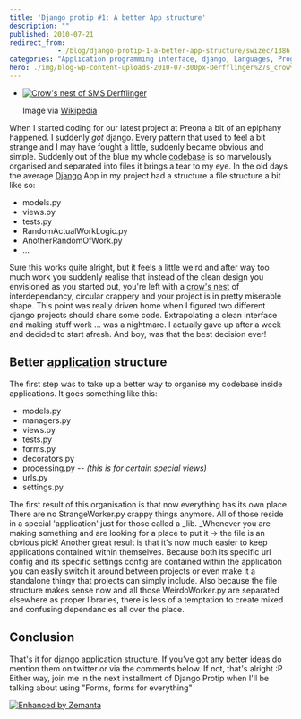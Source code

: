 ```yaml
---
title: 'Django protip #1: A better App structure'
description: ""
published: 2010-07-21
redirect_from: 
            - /blog/django-protip-1-a-better-app-structure/swizec/1386
categories: "Application programming interface, django, Languages, Programming, python, Uncategorized, Web Frameworks"
hero: ./img/blog-wp-content-uploads-2010-07-300px-Derfflinger%27s_crow%27s_nest.jpg
---
```

- [![Crow's nest of SMS Derfflinger](./img/blog-wp-content-uploads-2010-07-300px-Derfflinger%27s_crow%27s_nest.jpg "Crow's nest of SMS Derfflinger")](http://en.wikipedia.org/wiki/File:Derfflinger%27s_crow%27s_nest.JPG)

  Image via [Wikipedia](http://en.wikipedia.org/wiki/File:Derfflinger%27s_crow%27s_nest.JPG)

When I started coding for our latest project at Preona a bit of an epiphany happened. I suddenly _got_ django. Every pattern that used to feel a bit strange and I may have fought a little, suddenly became obvious and simple. Suddenly out of the blue my whole [codebase](http://en.wikipedia.org/wiki/Codebase "Codebase") is so marvelously organised and separated into files it brings a tear to my eye. In the old days the average [Django](http://www.djangoproject.com "Django (web framework)") App in my project had a structure a file structure a bit like so:

- models.py
- views.py
- tests.py
- RandomActualWorkLogic.py
- AnotherRandomOfWork.py
- ...

Sure this works quite alright, but it feels a little weird and after way too much work you suddenly realise that instead of the clean design you envisioned as you started out, you&#x27;re left with a [crow&#x27;s nest](http://en.wikipedia.org/wiki/Crow%27s_nest "Crow's nest") of interdependancy, circular crappery and your project is in pretty miserable shape. This point was really driven home when I figured two different django projects should share some code. Extrapolating a clean interface and making stuff work ... was a nightmare. I actually gave up after a week and decided to start afresh. And boy, was that the best decision ever!

## Better [application](http://en.wikipedia.org/wiki/Application_software "Application software") structure

The first step was to take up a better way to organise my codebase inside applications. It goes something like this:

- models.py
- managers.py
- views.py
- tests.py
- forms.py
- decorators.py
- processing.py -- _(this is for certain special views)_
- urls.py
- settings.py

The first result of this organisation is that now everything has its own place. There are no StrangeWorker.py crappy things anymore. All of those reside in a special &#x27;application&#x27; just for those called a \_lib. \_Whenever you are making something and are looking for a place to put it -&gt; the file is an obvious pick! Another great result is that it&#x27;s now much easier to keep applications contained within themselves. Because both its specific url config and its specific settings config are contained within the application you can easily switch it around between projects or even make it a standalone thingy that projects can simply include. Also because the file structure makes sense now and all those WeirdoWorker.py are separated elsewhere as proper libraries, there is less of a temptation to create mixed and confusing dependancies all over the place.

## Conclusion

That&#x27;s it for django application structure. If you&#x27;ve got any better ideas do mention them on twitter or via the comments below. If not, that&#x27;s alright :P Either way, join me in the next installment of Django Protip when I&#x27;ll be talking about using &quot;Forms, forms for everything&quot;

[![Enhanced by Zemanta](http://img.zemanta.com/zemified_e.png?x-id=1985aade-c198-44e0-a12f-c32c11144665)](http://www.zemanta.com/ "Enhanced by Zemanta")
